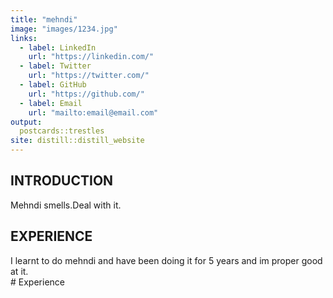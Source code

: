```yaml
---
title: "mehndi"
image: "images/1234.jpg"
links:
  - label: LinkedIn
    url: "https://linkedin.com/"
  - label: Twitter
    url: "https://twitter.com/"
  - label: GitHub
    url: "https://github.com/"
  - label: Email
    url: "mailto:email@email.com"
output:
  postcards::trestles
site: distill::distill_website
---
```

 
## INTRODUCTION

Mehndi smells.Deal with it.

## EXPERIENCE

I learnt to do mehndi and have been doing it for 5 years and im proper good at it.  
# Experience


